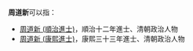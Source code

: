 '''周道新'''可以指：
* [[周道新_(順治進士)|周道新 (順治進士)]]，順治十二年進士、清朝政治人物
* [[周道新_(康熙進士)|周道新 (康熙進士)]]，康熙三十三年進士、清朝政治人物
{{Disambiguation|D|cat=三字周姓人名消歧義}}